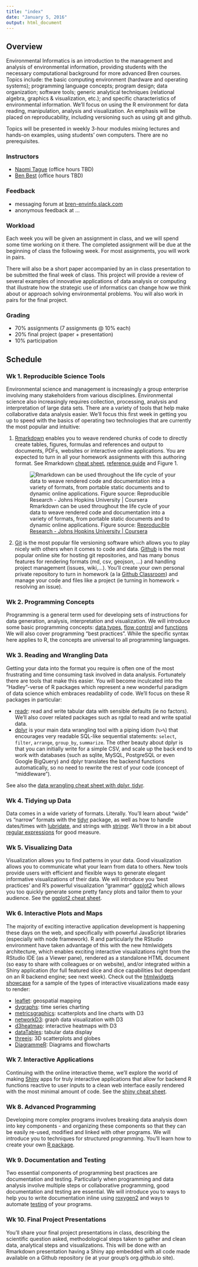 ```yaml
---
title: "index"
date: "January 5, 2016"
output: html_document
---
```


## Overview

Environmental Informatics is an introduction to the management and analysis of environmental information, providing students with the necessary computational background for more advanced Bren courses. Topics include: the basic computing environment (hardware and operating systems); programming language concepts; program design; data organization; software tools; generic analytical techniques (relational algebra, graphics & visualization, etc.); and specific characteristics of environmental information. We'll focus on using the R environment for data reading, manipulation, analysis and visualization. An emphasis will be placed on reproducability, including versioning such as using git and github.

Topics will be presented in weekly 3-hour modules mixing lectures and hands-on examples, using students' own computers. There are no prerequisites.

### Instructors

- [Naomi Tague](http://bren.ucsb.edu/people/Faculty/christina_tague.htm) (office hours TBD)
- [Ben Best](http://www.bdbest.org)  (office hours TBD)

### Feedback

- messaging forum at [bren-envinfo.slack.com](https://bren-envinfo.slack.com)
- anonymous feedback at ...

### Workload

Each week you will be given an assignment in class, and we will spend some time working on it there. The completed assignment will be due at the beginning of class the following week. For most assignments, you will work in pairs.

There will also be a short paper accompanied by an in class presentation to be submitted the final week of class. This project will provide a review of several examples of innovative applications of data analysis or computing that illustrate how the strategic use of informatics can change how we think about or approach solving environmental problems. You will also work in pairs for the final project.

### Grading

- 70% assignments (7 assignments @ 10% each)
- 20% final project (paper + presentation)
- 10% participation

## Schedule

### Wk 1. Reproducible Science Tools

Environmental science and management is increasingly a group enterprise involving many stakeholders from various disciplines. Environmental science also increasingly requires collection, processing, analysis and interpretation of large data sets. There are a variety of tools that help make collaborative data analysis easier. We'll focus this first week in getting you up to speed with the basics of operating two technologies that are currently the most popular and intuitive: 

1. [Rmarkdown](http://rmarkdown.rstudio.com/) enables you to weave rendered chunks of code to directly create tables, figures, formulas and references and output to documents, PDFs, websites or interactive online applications. You are expected to turn in all your homework assignments with this authoring format. See Rmarkdown [cheat sheet](https://www.rstudio.com/wp-content/uploads/2015/02/rmarkdown-cheatsheet.pdf),  [reference guide](https://www.rstudio.com/wp-content/uploads/2015/03/rmarkdown-reference.pdf) and Figure 1.

    ![Rmarkdown can be used throughout the life cycle of your data to weave rendered code and documentation into a variety of formats, from portable static documents and to dynamic online applications. Figure source: [Reproducible Research - Johns Hopkins University | Coursera](https://www.coursera.org/course/repdata)](img/Peng2015_ReproResearch.png)

1. [Git](https://git-scm.com/) is the most popular file versioning software which allows you to play nicely with others when it comes to code and data. [Github](https://github.com/) is the most popular online site for hosting git repositories, and has many bonus features for rendering formats (md, csv, geojson, ...) and handling project management (issues, wiki,...). You'll create your own personal private repository to turn in homework (a la [Github Classroom](https://education.github.com/guide)) and manage your code and files like a project (ie turning in homework = resolving an issue).

### Wk 2. Programming Concepts

Programming is a general term used for developing sets of instructions for data generation, analysis, interpretation and visualization. We will introduce some basic programming concepts: [data types](http://adv-r.had.co.nz/Data-structures.html), [flow control](http://adv-r.had.co.nz/Functional-programming.html) and [functions](http://adv-r.had.co.nz/Functions.html)  We will also cover programming "best practices". While the specific syntax here applies to R, the concepts are universal to all programming languages.

### Wk 3. Reading and Wrangling Data

Getting your data into the format you require is often one of the most frustrating and time consuming task involved in data analysis. Fortunately there are tools that make this easier.
You will become inculcated into the "Hadley"-verse of R packages which represent a new wonderful paradigm of data science which embraces readability of code. We'll focus on these R packages in particular:

- [readr](https://github.com/hadley/readr): read and write tabular data with sensible defaults (ie no factors). We'll also cover related packages such as rgdal to read and write spatial data.
- [dplyr](https://cran.rstudio.com/web/packages/dplyr/vignettes/introduction.html) is your main data wrangling tool with a piping idiom (`%>%`) that encourages very readable SQL-like sequential statements: `select`, `filter`, `arrange`, `group_by`, `summarize`. The other beauty about dplyr is that you can initially write for a simple CSV, and scale up the back end to work with databases (such as sqlite, MySQL, PostgreSQL or even Google BigQuery) and dplyr translates the backend functions automatically, so no need to rewrite the rest of your code (concept of "middleware").

See also the [data wrangling cheat sheet with dplyr, tidyr](https://www.rstudio.com/wp-content/uploads/2015/02/data-wrangling-cheatsheet.pdf).

### Wk 4. Tidying up Data

Data comes in a wide variety of formats. Literally. You'll learn about "wide" vs "narrow" formats with the [tidyr](https://cran.r-project.org/web/packages/tidyr/vignettes/tidy-data.html) package, as well as how to handle dates/times with [lubridate](https://cran.r-project.org/web/packages/lubridate/vignettes/lubridate.html), and strings with [stringr](https://cran.r-project.org/web/packages/stringr/vignettes/stringr.html). We'll throw in a bit about [regular expressions](https://stat545-ubc.github.io/block022_regular-expression.html) for good measure.

### Wk 5. Visualizing Data

Visualization allows you to find patterns in your data. Good visualization allows you to communicate what your learn from data to others.  New tools provide users with efficient and flexible ways to generate elegant informative visualizations of their data. We will introduce you 'best practices' and R's powerful visualization "grammar"
 [ggplot2](https://github.com/jennybc/ggplot2-tutorial) which allows you too quickly generate some pretty fancy plots and tailor them to your audience. See the [ggplot2 cheat sheet](https://www.rstudio.com/wp-content/uploads/2015/11/ggplot2-cheatsheet.pdf).

### Wk 6. Interactive Plots and Maps

The majority of exciting interactive application development is happening these days on the web, and specifically with powerful JavaScript libraries (especially with node framework). R and particularly the RStudio environment have taken advantage of this with the new htmlwidgets architecture, which enables exciting interactive visualizations right from the RStudio IDE (as a Viewer pane), rendered as a standalone HTML document (so easy to share with colleagues or on website), and/or integrated within a Shiny application (for full featured slice and dice capabilities but dependant on an R backend engine; see next week). Check out the [htmlwidgets showcase](http://www.htmlwidgets.org/showcase_leaflet.html) for a sample of the types of interactive visualizations made easy to render:

- [leaflet](http://rstudio.github.io/leaflet/): geospatial mapping
- [dygraphs](http://rstudio.github.io/dygraphs/): time series charting
- [metricsgraphics](http://hrbrmstr.github.io/metricsgraphics/): scatterplots and line charts with D3
- [networkD3](http://christophergandrud.github.io/networkD3/): graph data visualization with D3
- [d3heatmap](https://github.com/rstudio/d3heatmap): interactive heatmaps with D3
- [dataTables](http://rstudio.github.io/DT/): tabular data display
- [threejs](https://github.com/bwlewis/rthreejs): 3D scatterplots and globes
- [DiagrammeR](http://rich-iannone.github.io/DiagrammeR/): Diagrams and flowcharts

### Wk 7. Interactive Applications

Continuing with the online interactive theme, we'll explore the world of making [Shiny](http://shiny.rstudio.com/) apps for truly interactive applications that allow for backend R functions reactive to user inputs to a clean web interface easily rendered with the most minimal amount of code. See the [shiny cheat sheet](http://shiny.rstudio.com/images/shiny-cheatsheet.pdf).

### Wk 8. Advanced Programming
Developing more complex programs involves breaking data analysis down into key components - and organizing these components so that they can be easily re-used, modified and linked with other programs. We will introduce you to techniques for structured programming. You'll learn how to create your own [R package](http://r-pkgs.had.co.nz/intro.html).

### Wk 9. Documentation and Testing

Two essential components of programming best practices are documentation and testing. Particularly when programming and data analysis involve multiple steps or collaborative programming, good documentation and testing are essential. We will introduce you to ways to help you to write documentation inline using [roxygen2](http://r-pkgs.had.co.nz/man.html) and ways to automate [testing](https://journal.r-project.org/archive/2011-1/RJournal_2011-1_Wickham.pdf) of your programs. 

### Wk 10. Final Project Presentations

You'll share your final project presentations in class, describing the scientific question asked, methodological steps taken to gather and clean data, analytical steps and visualizations. This will be done with an Rmarkdown presentation having a Shiny app embedded with all code made available on a Github repository (ie at your group's org.github.io site).